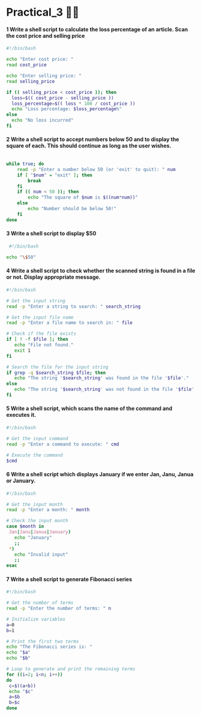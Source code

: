 # Practical_3 😶‍🌫️

#### 1 Write a shell script to calculate the loss percentage of an article. Scan the cost price and selling price

```bash copy
#!/bin/bash

echo "Enter cost price: "
read cost_price

echo "Enter selling price: "
read selling_price

if (( selling_price < cost_price )); then
  loss=$(( cost_price - selling_price ))
  loss_percentage=$(( loss * 100 / cost_price ))
  echo "Loss percentage: $loss_percentage%"
else
  echo "No loss incurred"
fi
```

#### 2 Write a shell script to accept numbers below 50 and to display the square of each. This should continue as long as the user wishes.

```bash copy

while true; do
    read -p "Enter a number below 50 (or 'exit' to quit): " num
    if [ "$num" = "exit" ]; then
        break
    fi
    if (( num < 50 )); then
        echo "The square of $num is $((num*num))"
    else
        echo "Number should be below 50!"
    fi
done
```

#### 3 Write a shell script to display $50

```bash copy
 #!/bin/bash

echo "\$50"

```

#### 4 Write a shell script to check whether the scanned string is found in a file or not. Display appropriate message.

```bash copy
#!/bin/bash

# Get the input string
read -p "Enter a string to search: " search_string

# Get the input file name
read -p "Enter a file name to search in: " file

# Check if the file exists
if [ ! -f $file ]; then
   echo "File not found."
   exit 1
fi

# Search the file for the input string
if grep -q $search_string $file; then
   echo "The string '$search_string' was found in the file '$file'."
else
   echo "The string '$search_string' was not found in the file '$file'."
fi
```

#### 5 Write a shell script, which scans the name of the command and executes it.

```bash copy
#!/bin/bash

# Get the input command
read -p "Enter a command to execute: " cmd

# Execute the command
$cmd

```

#### 6 Write a shell script which displays January if we enter Jan, Janu, Janua or January.

```bash copy
#!/bin/bash

# Get the input month
read -p "Enter a month: " month

# Check the input month
case $month in
 Jan|Janu|Janua|January)
   echo "January"
   ;;
 *)
   echo "Invalid input"
   ;;
esac

```

#### 7 Write a shell script to generate Fibonacci series

```bash copy
#!/bin/bash

# Get the number of terms
read -p "Enter the number of terms: " n

# Initialize variables
a=0
b=1

# Print the first two terms
echo "The Fibonacci series is: "
echo "$a"
echo "$b"

# Loop to generate and print the remaining terms
for ((i=2; i<n; i++))
do
 c=$((a+b))
 echo "$c"
 a=$b
 b=$c
done
```

